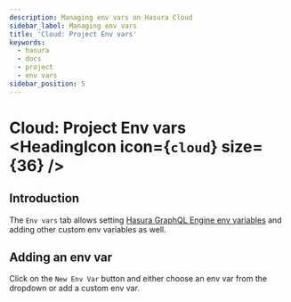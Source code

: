 ```yaml
---
description: Managing env vars on Hasura Cloud
sidebar_label: Managing env vars
title: 'Cloud: Project Env vars'
keywords:
  - hasura
  - docs
  - project
  - env vars
sidebar_position: 5
---
```



# Cloud: Project Env vars <HeadingIcon icon={`cloud`} size={36} />

## Introduction

The `Env vars` tab allows setting
[Hasura GraphQL Engine env variables](/deployment/graphql-engine-flags/reference.mdx#command-flags) and adding other
custom env variables as well.

## Adding an env var

Click on the `New Env Var` button and either choose an env var from the dropdown or add a custom env var.

<Thumbnail src='/img/projects/new-envvars.png' alt='add env var options' width='1200px' />

<Thumbnail src='/img/projects/add-env-var.png' alt='add env var options' width='1200px' />
